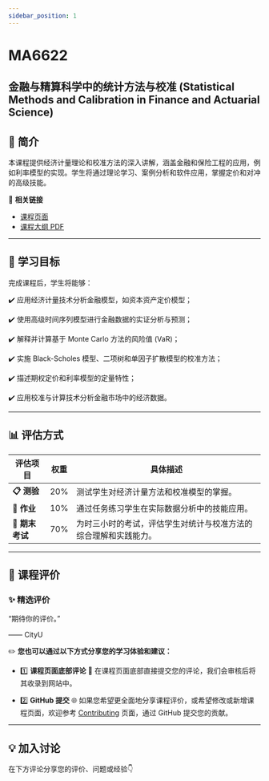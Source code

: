 ```yaml
---
sidebar_position: 1
---
```


# MA6622
## 金融与精算科学中的统计方法与校准 (Statistical Methods and Calibration in Finance and Actuarial Science)

## **📘 简介**
本课程提供经济计量理论和校准方法的深入讲解，涵盖金融和保险工程的应用，例如利率模型的实现。学生将通过理论学习、案例分析和软件应用，掌握定价和对冲的高级技能。

🔗 **相关链接**
- [课程页面](https://www.cityu.edu.hk/catalogue/pg/202425/course/MA6622.htm)
- [课程大纲 PDF](https://www.cityu.edu.hk/catalogue/pg/202425/course/MA6622.pdf)

---

## **🎯 学习目标**

完成课程后，学生将能够：

✔️ 应用经济计量技术分析金融模型，如资本资产定价模型；

✔️ 使用高级时间序列模型进行金融数据的实证分析与预测；

✔️ 解释并计算基于 Monte Carlo 方法的风险值 (VaR)；

✔️ 实施 Black-Scholes 模型、二项树和单因子扩散模型的校准方法；

✔️ 描述期权定价和利率模型的定量特性；

✔️ 应用校准与计算技术分析金融市场中的经济数据。

---

## **📊 评估方式**

| **评估项目**            | **权重** | **具体描述**                                                                                       |
|------------------------|---------|---------------------------------------------------------------------------------------------------|
| **📋 测验**             | 20%      | 测试学生对经济计量方法和校准模型的掌握。                                                               |
| **📂 作业**             | 10%      | 通过任务练习学生在实际数据分析中的技能应用。                                                           |
| **📝 期末考试**         | 70%      | 为时三小时的考试，评估学生对统计与校准方法的综合理解和实践能力。                                             |

---

## **💬 课程评价**

### ✨ **精选评价**
<div className={commentStyles.commentBox}>
    <p className={commentStyles.commentText}>
        “期待你的评价。”
    </p>
    <p className={commentStyles.commentAuthor}>—— CityU</p>
</div>

✏️ **您也可以通过以下方式分享您的学习体验和建议：**

- 1️⃣ **课程页面底部评论**
💬 在课程页面底部直接提交您的评论，我们会审核后将其收录到网站中。

- 2️⃣ **GitHub 提交**
🌐 如果您希望更全面地分享课程评价，或希望修改或新增课程页面，欢迎参考 [Contributing](/contributing) 页面，通过 GitHub 提交您的贡献。

---

## **💡 加入讨论**

在下方评论分享您的评价、问题或经验👇
<Utterances />